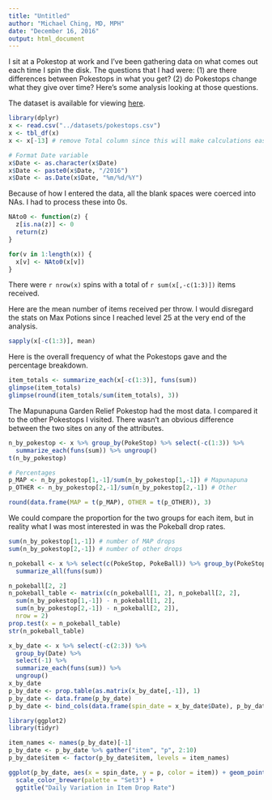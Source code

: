 ```yaml
---
title: "Untitled"
author: "Michael Ching, MD, MPH"
date: "December 16, 2016"
output: html_document
---
```


I sit at a Pokestop at work and I've been gathering data on what comes out each time I spin the disk. The questions that I had were: (1) are there differences between Pokestops in what you get? (2) do Pokestops change what they give over time? Here's some analysis looking at those questions.

The dataset is available for viewing [here](https://docs.google.com/spreadsheets/d/1FmApMo7dwv9JI6qSVKWKGv9iQU23isrbbbcvn0TVsZw/edit?usp=sharing).
```r
library(dplyr)
x <- read.csv("../datasets/pokestops.csv")
x <- tbl_df(x)
x <- x[-13] # remove Total column since this will make calculations easier

# Format Date variable
x$Date <- as.character(x$Date)
x$Date <- paste0(x$Date, "/2016")
x$Date <- as.Date(x$Date, "%m/%d/%Y")
```

Because of how I entered the data, all the blank spaces were coerced into NAs. I had to process these into 0s.
```r
NAto0 <- function(z) {
  z[is.na(z)] <- 0
  return(z)
}

for(v in 1:length(x)) {
  x[v] <- NAto0(x[v])
}
```

There were `r nrow(x)` spins with a total of `r sum(x[,-c(1:3)])` items received. 

Here are the mean number of items received per throw. I would disregard the stats on Max Potions since I reached level 25 at the very end of the analysis.
```r
sapply(x[-c(1:3)], mean)
```

Here is the overall frequency of what the Pokestops gave and the percentage breakdown.
```r
item_totals <- summarize_each(x[-c(1:3)], funs(sum))
glimpse(item_totals)
glimpse(round(item_totals/sum(item_totals), 3))
```

The Mapunapuna Garden Relief Pokestop had the most data. I compared it to the other Pokestops I visited. There wasn't an obvious difference between the two sites on any of the attributes.
```r
n_by_pokestop <- x %>% group_by(PokeStop) %>% select(-c(1:3)) %>% 
  summarize_each(funs(sum)) %>% ungroup()
t(n_by_pokestop)

# Percentages
p_MAP <- n_by_pokestop[1,-1]/sum(n_by_pokestop[1,-1]) # Mapunapuna
p_OTHER <- n_by_pokestop[2,-1]/sum(n_by_pokestop[2,-1]) # Other

round(data.frame(MAP = t(p_MAP), OTHER = t(p_OTHER)), 3)
```

We could compare the proportion for the two groups for each item, but in reality what I was most interested in was the Pokeball drop rates.  

```r
sum(n_by_pokestop[1,-1]) # number of MAP drops
sum(n_by_pokestop[2,-1]) # number of other drops
```

```r
n_pokeball <- x %>% select(c(PokeStop, PokeBall)) %>% group_by(PokeStop) %>%
  summarize_all(funs(sum))
```

```r
n_pokeball[2, 2]
n_pokeball_table <- matrix(c(n_pokeball[1, 2], n_pokeball[2, 2], 
  sum(n_by_pokestop[1,-1]) - n_pokeball[1, 2],
  sum(n_by_pokestop[2,-1]) - n_pokeball[2, 2]),
  nrow = 2)
prop.test(x = n_pokeball_table)
str(n_pokeball_table)
```


```r
x_by_date <- x %>% select(-c(2:3)) %>% 
  group_by(Date) %>% 
  select(-1) %>%
  summarize_each(funs(sum)) %>% 
  ungroup()
x_by_date
p_by_date <- prop.table(as.matrix(x_by_date[,-1]), 1)
p_by_date <- data.frame(p_by_date)
p_by_date <- bind_cols(data.frame(spin_date = x_by_date$Date), p_by_date)

```

```r
library(ggplot2)
library(tidyr)

item_names <- names(p_by_date)[-1] 
p_by_date <- p_by_date %>% gather("item", "p", 2:10)
p_by_date$item <- factor(p_by_date$item, levels = item_names)

ggplot(p_by_date, aes(x = spin_date, y = p, color = item)) + geom_point() +
  scale_color_brewer(palette = "Set3") + 
  ggtitle("Daily Variation in Item Drop Rate")
```

